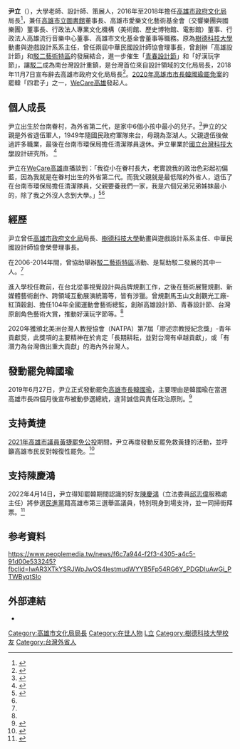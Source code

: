 {{for|[[中國|中國]][[西汉|西汉]][[京兆尹|京兆尹]]尹立|尹立 (西汉)}}
{{Multiple issues|
{{Primarysources|time=2020-02-09T17:51:17+00:00}}
{{Refimprove|time=2020-02-09T17:51:17+00:00}}
}}

{{Infobox_Officeholder
| name           =尹立
|image           = <!-- 建議使用自由版權圖像 -->
|box_width       = 
| caption        = 
| office         = {{KAO}}[[政府|政府]]第2任[[高雄市政府文化局|文化局]][[局長|局長]]
| term_start     = 2016年11月1日
| term_end       = 2018年11月7日
| 1blankname     = [[市長|市長]]
| 1namedata      = [[陳菊|陳菊]]<br>[[許立明|許立明]]（[[代理|代理]]）
|predecessor     =[[史哲|史哲]](正任)<br>王文翠(代理)
| successor      =王文翠(代理)<br>林思伶(正任)
| sex            = [[男|男]]
| nationality    = {{ROC}}
}}
'''尹立'''（{{bd|1975年||||catIdx=尹}}），大學老師、設計師、策展人，2016年至2018年擔任[[高雄市政府文化局|高雄市政府文化局]]局長<REF>
{{Cite web |url=https://udn.com/news/story/6/2046680 |title=陳菊宣布 尹立掌文化局 |accessdate=2017-06-07 |archive-date=2016-11-15 |archive-url=https://web.archive.org/web/20161115112909/http://udn.com/news/story/6/2046680 |dead-url=no }}
</REF>，兼任[[高雄市立圖書館|高雄市立圖書館]]董事長、高雄市愛樂文化藝術基金會（交響樂團與國樂團）董事長、行政法人專業文化機構（美術館、歷史博物館、電影館）董事、行政法人高雄流行音樂中心董事、高雄市文化基金會董事等職務。原為[[樹德科技大學|樹德科技大學]]動畫與遊戲設計系系主任，曾任兩屆中華民國設計師協會理事長，曾創辦「高雄設計節」和[[駁二藝術特區|駁二藝術特區]]的發展結合，進一步催生「[[青春設計節|青春設計節]]」和「好漢玩字節」，讓[[駁二|駁二]]成為南台灣設計重鎮，是台灣首位來自設計領域的文化局局長，2018年11月7日宣布辭去高雄市政府文化局局長<REF>
{{Cite web |url=https://tw.news.yahoo.com/%E3%80%8C%E5%9B%A0%E7%82%BA%E7%9B%B8%E4%BF%A1%E9%AB%98%E9%9B%84%E5%83%B9%E5%80%BC%E3%80%8D-%E5%B0%B9%E7%AB%8B%E5%AE%A3%E5%B8%83%E8%BE%AD%E6%96%87%E5%8C%96%E5%B1%80%E9%95%B7%E6%8A%95%E5%85%A5wecare-030205853.html |title=「因為相信高雄價值」 尹立宣布辭文化局長投入WeCare行動 |accessdate=2018-11-07 |archive-date=2018-11-08 |archive-url=https://web.archive.org/web/20181108025610/https://tw.news.yahoo.com/%E3%80%8C%E5%9B%A0%E7%82%BA%E7%9B%B8%E4%BF%A1%E9%AB%98%E9%9B%84%E5%83%B9%E5%80%BC%E3%80%8D-%E5%B0%B9%E7%AB%8B%E5%AE%A3%E5%B8%83%E8%BE%AD%E6%96%87%E5%8C%96%E5%B1%80%E9%95%B7%E6%8A%95%E5%85%A5wecare-030205853.html |dead-url=no }}
</REF>。[[2020年高雄市市長韓國瑜罷免案|2020年高雄市市長韓國瑜罷免案]]的罷韓「四君子」之一，[[WeCare高雄|WeCare高雄]]發起人。

== 個人成長 ==
尹立出生於台南眷村，為外省第二代，是家中6個小孩中最小的兒子。<ref name=":1">{{Cite news|url=http://tw.appledaily.com/headline/20200229/PWPQR5EPSEADCPQO4LUNO6F4Q4/|title=【蘋中人】來自深藍的罷韓旗手尹立|author=顏幸如|date=2020-02-29|work=蘋果新聞網|publisher=蘋果日報 (台灣)|accessdate=2020-03-05|language=zh-tw}}</ref>尹立的父親是外省退伍軍人，1949年隨國民政府軍隊來台，母親為澎湖人。父親退伍後做過許多職業，最後在台南市環保局擔任清潔隊員退休。尹立畢業於[[國立臺灣科技大學|國立台灣科技大學]]設計研究所。 <ref name=":0">{{Cite web|title=尹立Aaron Yin的自我介紹|url=http://www.yinlih.com/p/aaron-yin.html|accessdate=2019-07-24|language=zh-TW|archive-date=2019-07-24|archive-url=https://web.archive.org/web/20190724030537/http://www.yinlih.com/p/aaron-yin.html|dead-url=no}}</ref>

尹立在[[WeCare高雄|WeCare高雄]]直播談到：「我從小在眷村長大，老實說我的政治色彩起初偏藍，因為我就是在眷村出生的外省第二代。而我父親就是最低階的外省人，退伍了在台南市環保局擔任清潔隊員，父親要養我們一家，我是六個兄弟兄弟姊妹最小的，除了我之外沒人念到大學。」<ref>{{Citation|title=WeCare高雄，尹立-說說心裡話|url=https://www.facebook.com/2274307149470503/videos/vb.2274307149470503/2455250301370580/?type=2&theater|accessdate=2019-07-24|language=zh-Hans|archive-date=2022-05-30|archive-url=https://web.archive.org/web/20220530095258/https://www.facebook.com/2274307149470503/videos/vb.2274307149470503/2455250301370580/?type=2&theater}}</ref><ref name=":1" />

== 經歷 ==
尹立曾任[[高雄市政府文化局|高雄市政府文化局]]局長、[[樹德科技大學|樹德科技大學]]動畫與遊戲設計系系主任、中華民國設計師協會榮譽理事長。

在2006-2014年間，曾協助舉辦[[駁二藝術特區|駁二藝術特區]]活動、是幫助駁二發展的其中一人。<ref name=":1" />

進入學校任教前，在台北從事視覺設計與品牌規劃工作，之後在藝術展覽規劃、新媒體藝術創作、跨領域互動展演統籌等，皆有涉獵。曾規劃馬玉山文創觀光工廠-紅頂穀創、擔任104年全國運動會藝術總監，創辦高雄設計節、青春設計節、台灣原創角色藝術大賞，推動好漢玩字節等。<ref name=":0" />

2020年獲頒北美洲台灣人教授協會（NATPA）第7屆「廖述宗教授紀念獎」-青年貢獻奨，此獎項的主要精神在於肯定「長期耕耘，並對台灣有卓越貢獻」，或「有潛力為台灣做出重大貢獻」的海內外台灣人。

== 發動罷免韓國瑜 ==
2019年6月27日，尹立正式發動罷免[[高雄市長|高雄市長]][[韓國瑜|韓國瑜]]，主要理由是韓國瑜在當選高雄市長四個月後宣布被動參選總統，違背誠信與責任政治原則。<ref>{{cite news |author1=陳朝福 |editor=翁翠萍 |title=罷韓30行動 尹立：收到連署書3000多份 |url=https://www.cna.com.tw/news/aipl/201906280086.aspx |accessdate=2020-02-10 |agency=中央通訊社 |date=2019-06-28 |archive-date=2019-06-29 |archive-url=https://web.archive.org/web/20190629105922/https://www.cna.com.tw/news/aipl/201906280086.aspx |dead-url=no }}</ref>

== 支持黃捷 ==
{{main|2021年高雄市第九選舉區市議員黃捷罷免案}}
[[2021年高雄市第九選舉區市議員黃捷罷免案|2021年高雄市議員黃捷罷免公投]]期間，尹立再度發動反罷免救黃捷的活動，並呼籲高雄市民反對報復性罷免。<ref>{{Cite web |url=https://tw.appledaily.com/politics/20210123/M6NWVC3YLNF2LMQGLSF7DP7PFU/ |title=存档副本 |access-date=2021-10-29 |archive-date=2022-05-31 |archive-url=https://web.archive.org/web/20220531040201/https://tw.appledaily.com/politics/20210123/M6NWVC3YLNF2LMQGLSF7DP7PFU/ }}</ref>

== 支持陳慶鴻 ==
2022年4月14日，尹立得知罷韓期間認識的好友[[陳慶鴻|陳慶鴻]]（立法委員[[邱志偉_(政治人物)|邱志偉]]服務處主任）將參選[[民進黨|民進黨]]籍高雄市第三選舉區議員，特別現身到場支持，並一同掃街拜票。<ref>{{Cite web |url=https://www.chinatimes.com/realtimenews/20220414004575-260407 |title=存档副本 |access-date=2022-05-19 |archive-date=2022-06-03 |archive-url=https://web.archive.org/web/20220603111517/https://www.chinatimes.com/realtimenews/20220414004575-260407 }}</ref>

==参考資料==
{{reflist}}https://www.peoplemedia.tw/news/f6c7a944-f2f3-4305-a4c5-91d00e533245?fbclid=IwAR3XTkYSRJWpJwOS4lestmudWYYB5Fp54RG6Y_PDGDIuAwGi_PTWByqtSIo {{Wayback|url=https://www.peoplemedia.tw/news/f6c7a944-f2f3-4305-a4c5-91d00e533245?fbclid=IwAR3XTkYSRJWpJwOS4lestmudWYYB5Fp54RG6Y_PDGDIuAwGi_PTWByqtSIo |date=20220511232048 }}

==外部連結==
*{{Facebook|yinlih}}

[[Category:高雄市文化局局長|Category:高雄市文化局局長]]
[[Category:在世人物|Category:在世人物]]
[[Category:尹姓|L立]]
[[Category:樹德科技大學校友|Category:樹德科技大學校友]]
[[Category:台灣外省人|Category:台灣外省人]]
